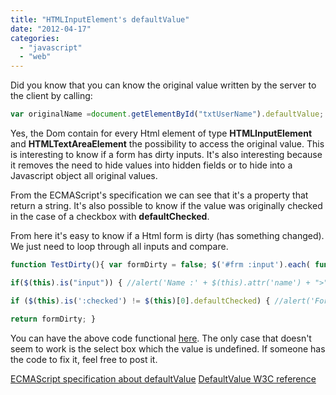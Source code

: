 ```yaml
---
title: "HTMLInputElement's defaultValue"
date: "2012-04-17"
categories: 
  - "javascript"
  - "web"
---
```


Did you know that you can know the original value written by the server to the client by calling:

```typescript
var originalName =document.getElementById("txtUserName").defaultValue; 
``` 


Yes, the Dom contain for every Html element of type **HTMLInputElement** and **HTMLTextAreaElement** the possibility to access the original value. This is interesting to know if a form has dirty inputs. It's also interesting because it removes the need to hide values into hidden fields or to hide into a Javascript object all original values.

From the ECMAScript's specification we can see that it's a property that return a string. It's also possible to know if the value was originally checked in the case of a checkbox with **defaultChecked**.

From here it's easy to know if a Html form is dirty (has something changed). We just need to loop through all inputs and compare.

```typescript
function TestDirty(){ var formDirty = false; $('#frm :input').each( function(){

if($(this).is("input")) { //alert('Name :' + $(this).attr('name') + ">" +$(this).val()+ " != " + $(this)[0].defaultValue); var type = $(this).attr('type'); if (type == "checkbox" || type == "radio") {

if ($(this).is(':checked') != $(this)[0].defaultChecked) { //alert('Form dirty by' + $(this).attr('name') + ">" +$(this).is(':checked')+ " != " + $(this)[0].defaultChecked); formDirty = true; } } else if (type == "hidden" || type == "password" || type == "text") { if ($(this).val() != $(this)[0].defaultValue) { //alert('Form dirty by' + $(this).attr('name') + ">" +$(this).val()+ " != " + $(this)[0].defaultValue); formDirty =true; } } } else { var type = $(this).get(0).tagName; if (type == "TEXTAREA") { if ($(this).val() != $(this)[0].defaultValue) { //alert('Form dirty by' + $(this).attr('name') + ">" +$(this).val()+ " != " + $(this)[0].defaultValue); return formDirty; } } else(type == "SELECT") { alert('Form dirty by ' + $(this).attr('name') + ">" +$(this).val()+ " != " + $(this)[0].defaultSelected); if ($(this).val() != $(this)[0].defaultSelected) { //alert('Form dirty by' + $(this).attr('name') + ">" +$(this).val()+ " != " + $(this)[0].defaultValue); return formDirty; } } } });

return formDirty; } 
``` 
 You can have the above code functional [here](http://jsfiddle.net/r8PH4/20/). The only case that doesn't seem to work is the select box which the value is undefined. If someone has the code to fix it, feel free to post it.

[ECMAScript specification about defaultValue](http://www.w3.org/TR/REC-DOM-Level-1/ecma-script-language-binding.html) [DefaultValue W3C reference](http://www.w3schools.com/jsref/prop_text_defaultvalue.asp)
